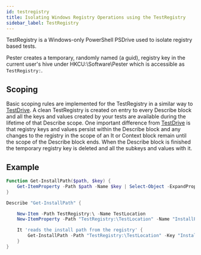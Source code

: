 ```yaml
---
id: testregistry
title: Isolating Windows Registry Operations using the TestRegistry
sidebar_label: TestRegistry
---
```


TestRegistry is a Windows-only PowerShell PSDrive used to isolate registry based tests.

Pester creates a temporary, randomly named (a guid), registry key in the current user's hive under HKCU:\Software\Pester which is accessible as ```TestRegistry:```.

## Scoping

Basic scoping rules are implemented for the TestRegistry in a similar way to [TestDrive](./testdrive). A clean TestRegistry is created on entry to every Describe block and all the keys and values created by your tests are available during the lifetime of that Describe scope. One important difference from [TestDrive](./testdrive) is that registry keys and values persist within the Describe block and any changes to the registry in the scope of an It or Context block remain until the scope of the Describe block ends. When the Describe block is finished the temporary registry key is deleted and all the subkeys and values with it.

## Example

```powershell
Function Get-InstallPath($path, $key) {
    Get-ItemProperty -Path $path -Name $key | Select-Object -ExpandProperty $key
}

Describe "Get-InstallPath" {

    New-Item -Path TestRegistry:\ -Name TestLocation
    New-ItemProperty -Path "TestRegistry:\TestLocation" -Name "InstallPath" -Value "C:\Program Files\MyApplication"

    It 'reads the install path from the registry' {
        Get-InstallPath -Path "TestRegistry:\TestLocation" -Key "InstallPath" | Should -Be "C:\Program Files\MyApplication"
    }
}
```

